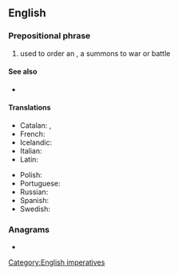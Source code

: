 ==English==

===Prepositional phrase===
{{en-PP}}

# used to order an {{l|en|attack}}, a summons to war or battle

====See also====
* {{l|en|bred to arms}} {{gloss|someone educated to the profession of a {{l|en|soldier}}}}

====Translations====
{{trans-top|to arms}}
* Catalan: {{t|ca|a armes!}}, {{t|ca|a les armes!}}
* French: {{t+|fr|aux armes !}}
* Icelandic: {{t|is|til vopna!}}
* Italian: {{t|it|all'arme!}}
* Latin: {{t|la|ad arma!}}
{{trans-mid}}
* Polish: {{t|pl|do broni!}}
* Portuguese: {{t|pt|às armas!}}
* Russian: {{t|ru|к ору́жию!|sc=Cyrl}}
* Spanish: {{t|es|¡a las armas!}}
* Swedish: {{t|sv|i gevär!}}
{{trans-bottom}}

===Anagrams===
* {{anagrams|en|Mastro|Mostar|Mostra|Stroma|stroam|stroma|tormas}}

[[Category:English imperatives]]